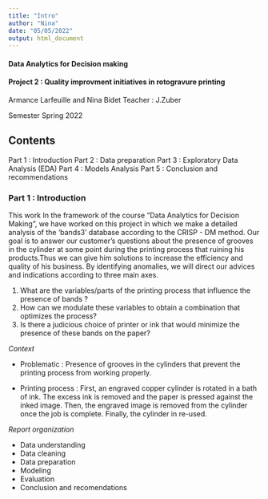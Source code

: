```yaml
---
title: "Intro"
author: "Nina"
date: "05/05/2022"
output: html_document
---
```


#### Data Analytics for Decision making 
#### Project 2 : Quality improvment initiatives in rotogravure printing 

Armance Larfeuille and Nina Bidet
Teacher : J.Zuber

Semester Spring 2022

## Contents
Part 1 : Introduction
Part 2 : Data preparation
Part 3 : Exploratory Data Analysis (EDA)
Part 4 : Models Analysis 
Part 5 : Conclusion and recommendations 

### Part 1 : Introduction

This work In the framework of the course "Data Analytics for Decision Making", we have worked on this project in which we make a detailed analysis of the 'bands3' database according to the CRISP - DM method.
Our goal is to answer our customer's questions about the presence of grooves in the cylinder at some point during the printing process that ruining his products.Thus we can give him solutions to increase the efficiency and quality of his business.
By identifying anomalies, we will direct our advices and indications according to three main axes.

1. What are the variables/parts of the printing process that influence the presence of bands ?
2. How can we modulate these variables to obtain a combination that optimizes the process?
3. Is there a judicious choice of printer or ink that would minimize the presence of these bands on the paper?

*Context*

- Problematic : Presence of grooves in the cylinders that prevent the printing process from working properly.

- Printing process : First, an engraved copper cylinder is rotated in a bath of ink. The excess ink is removed and the paper is pressed against the inked image. Then, the engraved image is removed from the cylinder once the job is complete. Finally, the cylinder in re-used.

*Report organization*

- Data understanding 
- Data cleaning 
- Data preparation 
- Modeling
- Evaluation 
- Conclusion and recomendations 

